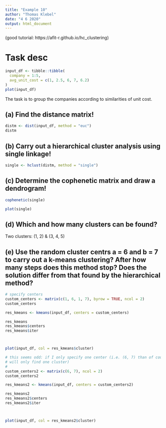 ```yaml
---
title: "Example 10"
author: "Thomas Klebel"
date: "4 6 2020"
output: html_document
---
```


(good tutorial: https://afit-r.github.io/hc_clustering)

# Task desc

```r
input_df <- tibble::tibble(
  company = 1:5,
  avg_unit_cost = c(1, 2.5, 6, 7, 6.2)
)
plot(input_df)
```


The task is to group the companies according to similarities of unit cost.


## (a) Find the distance matrix!
```r
distm <- dist(input_df, method = "euc")
distm
```

## (b) Carry out a hierarchical cluster analysis using single linkage!
```r
single <- hclust(distm, method = "single")
```




## (c) Determine the cophenetic matrix and draw a dendrogram!
```r
cophenetic(single)
```

```r
plot(single)
```


## (d) Which and how many clusters can be found?
Two clusters: (1, 2) & (3, 4, 5)

## (e) Use the random cluster centrs a = 6 and b = 7 to carry out a k-means clustering? After how many steps does this method stop? Does the solution differ from that found by the hierarchical method?
```r
# specify centers
custom_centers <- matrix(c(1, 6, 1, 7), byrow = TRUE, ncol = 2)
custom_centers

res_kmeans <- kmeans(input_df, centers = custom_centers)

res_kmeans
res_kmeans$centers
res_kmeans$iter



plot(input_df, col = res_kmeans$cluster)
```


```r
# this seems odd: if I only specify one center (i.e. (6, 7) than of course we 
# will only find one cluster)
# 
custom_centers2 <- matrix(c(6, 7), ncol = 2)
custom_centers2

res_kmeans2 <- kmeans(input_df, centers = custom_centers2)

res_kmeans2
res_kmeans2$centers
res_kmeans2$iter



plot(input_df, col = res_kmeans2$cluster)
```

